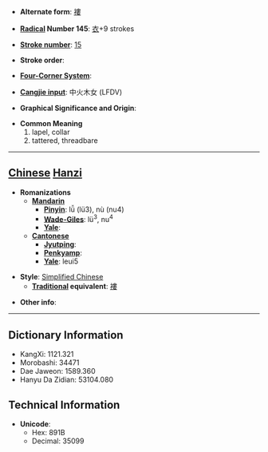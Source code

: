 * '''Alternate form''': [[褸]]

* '''[[Wiktionary:Chinese radical index| Radical]] Number 145''': [[Wiktionary:Chinese radical index 衣|衣]]+9 strokes

* '''[[Wiktionary:Chinese total strokes index|Stroke number]]''': [[Wiktionary:Chinese total strokes index 15|15]]

* '''Stroke order''': 

* '''[[Wiktionary:Chinese four corner index|Four-Corner System]]''': 

* '''[[Wiktionary:Chinese Cangjie index|Cangjie input]]''': 中火木女 (LFDV)

* '''Graphical Significance and Origin''': 

* '''Common Meaning'''
*#lapel, collar
*# tattered, threadbare


----

== [[Chinese]] [[Hanzi]] ==

* '''Romanizations'''
** '''[[Mandarin]]'''
*** '''[[Pinyin]]''': lǚ (lü3), nù (nu4)
*** '''[[Wade-Giles]]''': lü<sup>3</sup>, nu<sup>4</sup>
*** '''[[Yale]]''': 
** '''[[Cantonese]]'''
*** '''[[Jyutping]]''':
*** '''[[Penkyamp]]''': 
*** '''[[Yale]]''': leui5

* '''Style''': [[Simplified Chinese]] 
** '''[[Traditional Chinese|Traditional]] equivalent''': [[褸]]

* '''Other info''': 

----

== Dictionary Information ==

* KangXi: 1121.321
* Morobashi: 34471
* Dae Jaweon: 1589.360
* Hanyu Da Zidian: 53104.080

== Technical Information ==

* '''Unicode''':
** Hex: 891B
** Decimal: 35099